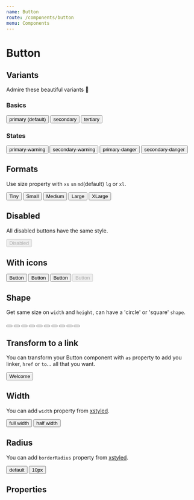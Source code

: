 ```yaml
---
name: Button
route: /components/button
menu: Components
---
```



# Button

## Variants

Admire these beautiful variants 🌈

### Basics

<Playground>
  <Button>primary (default)</Button>
  <Button variant="secondary">secondary</Button>
  <Button variant="tertiary">tertiary</Button>
</Playground>

### States

<Playground>
  <Button variant="primary-warning">primary-warning</Button>
  <Button variant="secondary-warning">secondary-warning</Button>
  <Button variant="primary-danger">primary-danger</Button>
  <Button variant="secondary-danger">secondary-danger</Button>
</Playground>

## Formats

Use size property with `xs` `sm` `md`(default) `lg` or `xl`.

<Playground>
  <Button size="xs">Tiny</Button>
  <Button size="sm">Small</Button>
  <Button>Medium</Button>
  <Button size="lg">Large</Button>
  <Button size="xl">XLarge</Button>
</Playground>

## Disabled

All disabled buttons have the same style.

<Playground>
  <Button variant="primary-danger" disabled>
    Disabled
  </Button>
</Playground>

## With icons

<Playground>
  <Button>
    <Icon name="language" />
    <span>Button</span>
  </Button>
  <Button variant="secondary">
    <Icon name="language" />
    <span>Button</span>
  </Button>
  <Button variant="tertiary">
    <Icon name="language" />
    <span>Button</span>
  </Button>
  <Button disabled>
    <Icon name="language" />
    <span>Button</span>
  </Button>
</Playground>

## Shape

Get same size on `width` and `height`, can have a 'circle' or 'square' `shape`.

<Playground>
  <Button shape="square" size="xs">
    <Icon name="language" size="xs" />
  </Button>
  <Button shape="circle" size="xs">
    <Icon name="language" size="xs" />
  </Button>
  <Button shape="square" size="sm">
    <Icon name="language" size="sm" />
  </Button>
  <Button shape="circle" size="sm">
    <Icon name="language" size="sm" />
  </Button>
  <Button shape="square">
    <Icon name="language" />
  </Button>
  <Button shape="circle">
    <Icon name="language" />
  </Button>
  <Button shape="square" size="lg">
    <Icon name="language" size="lg" />
  </Button>
  <Button shape="circle" size="lg">
    <Icon name="language" size="lg" />
  </Button>
  <Button shape="square" size="xl">
    <Icon name="language" size="xl" />
  </Button>
  <Button shape="circle" size="xl">
    <Icon name="language" size="xl" />
  </Button>
</Playground>

## Transform to a link

You can transform your Button component with `as` property to add you linker, `href` or `to`... all that you want.

<Playground>
  <Button as="a" href="http://www.welcometothejungle.co" target="_blank" rel="noopener nofollow">
    <Icon name="sun" />
    <span>Welcome</span>
  </Button>
</Playground>

## Width

You can add `width` property from [xstyled](https://www.smooth-code.com/open-source/xstyled/docs/system-props/#layout).

<Playground>
  <Button width={1}>full width</Button>
  <Button width={1 / 2}>half width</Button>
</Playground>

## Radius

You can add `borderRadius` property from [xstyled](https://www.smooth-code.com/open-source/xstyled/docs/system-props/#borders).

<Playground>
  <Button>default</Button>
  <Button borderRadius="10px">10px</Button>
</Playground>

## Properties

<Props of={Button} />
